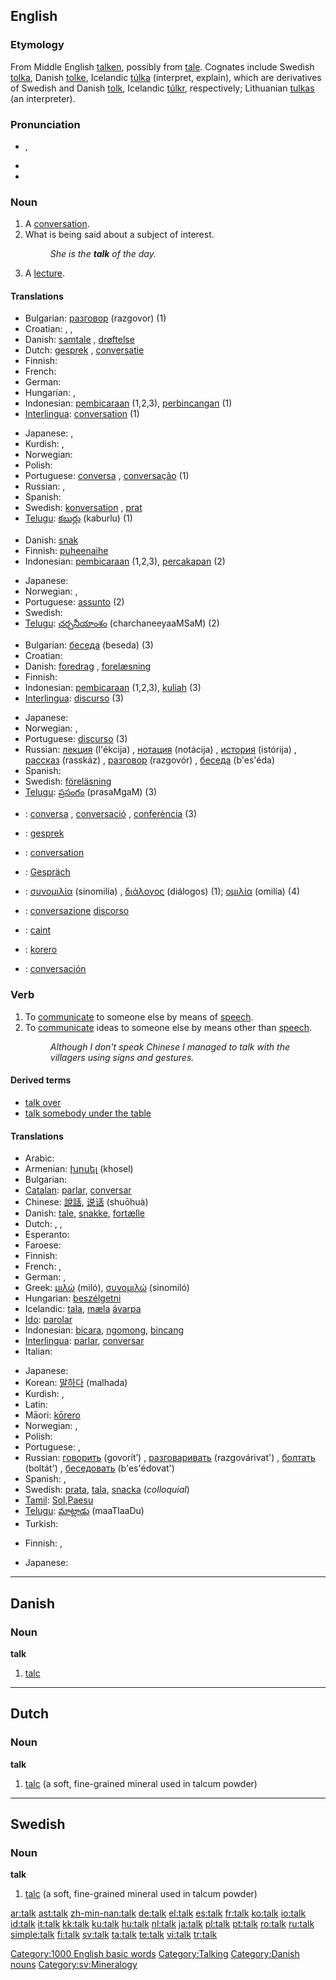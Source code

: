 {{see|Talk}}
{{wikipedia|dab=talk}}
==English==

{{rank|answer|early|saying|449|talk|spirit|sometimes|account}}

===Etymology===
From Middle English [[talken]], possibly from [[tale]]. Cognates include Swedish [[tolka]], Danish [[tolke]], Icelandic [[túlka]] (interpret, explain), which are derivatives of Swedish and Danish [[tolk]], Icelandic [[túlkr]], respectively; Lithuanian [[tulkas]] (an interpreter).

===Pronunciation===
* {{IPA|/tɔːk/}}, {{SAMPA|/tO:k/}}
* {{audio|en-us-talk.ogg|Audio (US)}}
* {{rhymes|ɔːk}}

===Noun===
{{en-noun}}

# A [[conversation]].
# What is being said about a subject of interest.
#: ''She is the '''talk''' of the day.''
# A [[lecture]].

====Translations====
{{trans-top|conversation}}
* Bulgarian: [[разговор]] (razgovor) {{m}} (1)
* Croatian: {{t-|hr|razgovor|m}}, {{t-|hr|govor|m}}, {{t-|hr|konversacija|f}}
* Danish: [[samtale]] {{c}}, [[drøftelse]] {{c}}
* Dutch: [[gesprek]] {{n}}, [[conversatie]] {{f}}
* Finnish: {{t+|fi|keskustelu}}
* French: {{t+|fr|conversation|f}}
* German: {{t+|de|Gespräch|n}}
* Hungarian: {{t+|hu|beszéd}}, {{t+|hu|beszélgetés}}
* Indonesian: [[bicara|pembicaraan]] (1,2,3), [[bincang|perbincangan]] (1)
* [[Interlingua]]: [[conversation]] (1)
{{trans-mid}}
* Japanese: {{t|ja|話し|tr=hanashi|sc=Jpan}}, {{t+|ja|会話|tr=kaiwa|sc=Jpan}}
* Kurdish: {{KUchar|[[دواندن]]}}, {{KUchar|[[قسه‌ ]]}}
* Norwegian: {{t|no|samtale|m}}
* Polish: {{t+|pl|rozmowa|f}}
* Portuguese: [[conversa]] {{f}}, [[conversação]] {{f}} (1)
* Russian: {{t+|ru|разговор|m|tr=razgovór|sc=Cyrl}}, {{t+|ru|беседа|f|tr=b'es'éda|sc=Cyrl}}
* Spanish: {{t-|es|conversación|f}}
* Swedish: [[konversation]] {{c}}, [[prat#Swedish|prat]] {{n}}
* [[Telugu]]: [[కబుర్లు]] (kaburlu) (1)
{{trans-bottom}}

{{trans-top|what is being said}}
* Danish: [[snak]] {{c}}
* Finnish: [[puheenaihe]]
* Indonesian: [[bicara|pembicaraan]] (1,2,3), [[cakap|percakapan]] (2)
{{trans-mid}}
* Japanese: {{t|ja|話し|tr=hanashi|sc=Jpan}}
* Norwegian: {{t-|no|prat|n}}, {{t+|no|snakk|n}}
* Portuguese: [[assunto]] {{m}} (2)
* Swedish: {{t+|sv|prat|n}}
* [[Telugu]]: [[చర్చనీయాంశం]] (charchaneeyaaMSaM) (2)
{{trans-bottom}}

{{trans-top|lecture}}
* Bulgarian: [[беседа]] (beseda) {{f}} (3)
* Croatian: {{t-|hr|predavanje|n}}
* Danish: [[foredrag]] {{n}}, [[forelæsning]] {{c}}
* Finnish: {{t-|fi|esitelmä}}
* Indonesian: [[bicara|pembicaraan]] (1,2,3), [[kuliah]] (3)
* [[Interlingua]]: [[discurso]] (3)
{{trans-mid}}
* Japanese: {{t|ja|講義|tr=kōgi|sc=Jpan}}
* Norwegian: {{t|no|foredrag|n}}, {{t|no|forelesning|m|f}}
* Portuguese: [[discurso]] {{m}} (3)
* Russian: [[лекция]] (l'ékcija) {{f}}, [[нотация]] (notácija) {{f}}, [[история]] (istórija) {{f}}, [[рассказ]] (rasskáz) {{m}}, [[разговор]] (razgovór) {{m}}, [[беседа]] (b'es'éda) {{f}}
* Spanish: {{t+|es|conferencia|f}}
* Swedish: [[föreläsning]] {{c}}
* [[Telugu]]: [[ప్రసంగం]] (prasaMgaM) (3)
{{trans-bottom}}

{{checktrans}}
{{trans-top|translations to be checked}}
* {{ttbc|Catalan}}: [[conversa]] {{f}}, [[conversació]] {{f}}, [[conferència]] {{f}} (3)
* {{ttbc|Dutch}}: [[gesprek]] {{n}}
* {{ttbc|French}}: [[conversation]] {{f}}
* {{ttbc|German}}: [[Gespräch]] {{n}}
* {{ttbc|Greek}}: [[συνομιλία]] (sinomilía) {{f}}, [[διάλογος]] (diálogos) {{m}} (1); [[ομιλία]] (omilía) {{f}} (4)
* {{ttbc|Italian}}: [[conversazione]] {{f}} [[discorso]] {{m}}
{{trans-mid}}
* {{ttbc|Irish}}: [[caint]]
* {{ttbc|Maori}}: [[korero]]
* {{ttbc|Spanish}}: [[conversación]] {{f}}
{{trans-bottom}}

===Verb===
{{en-verb}}

# To [[communicate]] to someone else by means of [[speech]].
# To [[communicate]] ideas to someone else by means other than [[speech]].
#: ''Although I don't speak Chinese I managed to talk with the villagers using signs and gestures.''

====Derived terms====
* [[talk over]]
* [[talk somebody under the table]]

====Translations====
{{trans-top|to communicate by speech}}
* Arabic: {{Arab|[[تكلم]]}} {{unicode|(takállama)}}
* Armenian: [[խոսել]] (khosel)
* Bulgarian: {{t+|bg|говоря|tr=govorja|sc=Cyrl}}
* [[Catalan]]: [[parlar]], [[conversar]]
* Chinese: [[說話]], [[说话]] (shuōhuà)
* Danish: [[tale]], [[snakke]], [[fortælle]]
* Dutch: {{t+|nl|praten}}, {{t+|nl|spreken}}, {{t+|nl|overleggen}}
* Esperanto: {{t-|eo|paroli|xs=Esperanto}}
* Faroese: {{t+|fo|tala|xs=Faroese}}
* Finnish: {{t+|fi|puhua}}
* French: {{t+|fr|parler}}, {{t+|fr|bavarder}}
* German: {{t+|de|reden}}, {{t+|de|sprechen}}
* Greek: [[μιλώ]] (miló), [[συνομιλώ]] (sinomiló)
* Hungarian: [[beszélgetni]]
* Icelandic: [[tala#Icelandic|tala]], [[mæla]] [[ávarpa]]
* [[Ido]]: [[parolar]]
* Indonesian: [[bicara]], [[ngomong]], [[bincang]]
* [[Interlingua]]: [[parlar]], [[conversar]]
* Italian: {{t+|it|parlare}}
{{trans-mid}}
* Japanese: {{t+|ja|話す|tr=hanasu|sc=Jpan}}
* Korean: [[말하다]] (malhada)
* Kurdish: {{KUchar|[[قسه‌ ئه‌کات]]}}, {{KUchar|[[ئه‌دوێنێت]]}}
* Latin: {{t-|la|fabulari|alt=fabulārī}}
* Māori: [[kōrero]]
* Norwegian: {{t-|no|snakke}}, {{t|no|preke}}
* Polish: {{t+|pl|mówić}}
* Portuguese: {{t+|pt|falar}}, {{t+|pt|conversar}}
* Russian: [[говорить]] (govorít’) {{impf}}, [[разговаривать]] (razgovárivat') {{impf}}, [[болтать]] (boltát') {{impf}}, [[беседовать]] (b'es'édovat') {{impf}}
* Spanish: {{t+|es|hablar}}, {{t-|es|conversar}}
* Swedish: [[prata]], [[tala#Swedish|tala]], [[snacka]] (''colloquial'')
* [[Tamil]]: [[Sol]],[[Paesu]]
* [[Telugu]]: [[మాట్లాడు]] (maaTlaaDu)
* Turkish: {{t+|tr|konuşmak}}
{{trans-bottom}}

{{trans-top|to communicate by other means than speech}}
* Finnish: {{t+|fi|puhua}}, {{t-|fi|viestiä}}
{{trans-mid}}
* Japanese: {{qualifier|formai}} {{t|ja|意思疎通する|tr=ishi-sotsū suru|sc=Jpan}}
{{trans-bottom}}

[[Category:1000 English basic words]]
[[Category:Talking]]

----

==Danish==

===Noun===
'''talk''' {{c}}

# [[talc]]

[[Category:Danish nouns]]

----

==Dutch==

===Noun===
'''talk'''

# [[talc]] (a soft, fine-grained mineral used in talcum powder)

----

==Swedish==

===Noun===
{{sv-noun-unc-irreg-c|2=talken}}
'''talk''' {{c}}

# [[talc]] (a soft, fine-grained mineral used in talcum powder)

[[Category:sv:Mineralogy]]

[[ar:talk]]
[[ast:talk]]
[[zh-min-nan:talk]]
[[de:talk]]
[[el:talk]]
[[es:talk]]
[[fr:talk]]
[[ko:talk]]
[[io:talk]]
[[id:talk]]
[[it:talk]]
[[kk:talk]]
[[ku:talk]]
[[hu:talk]]
[[nl:talk]]
[[ja:talk]]
[[pl:talk]]
[[pt:talk]]
[[ro:talk]]
[[ru:talk]]
[[simple:talk]]
[[fi:talk]]
[[sv:talk]]
[[ta:talk]]
[[te:talk]]
[[vi:talk]]
[[tr:talk]]